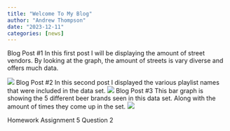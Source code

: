 ```yaml
---
title: "Welcome To My Blog"
author: "Andrew Thompson"
date: "2023-12-11"
categories: [news]
---
```


Blog Post #1
In this first post I will be displaying the amount of street vendors. By looking at the graph, the amount of streets is vary diverse and offers much data.

![](Rplot01.png)
Blog Post #2
In this second post I displayed the various playlist names that were included in the data set.
![](Rplot.png)
Blog Post #3
This bar graph is showing the 5 different beer brands seen in this data set. Along with the amount of times they come up in the set.
![](Rplot02.png)

Homework Assignment 5 Question 2
